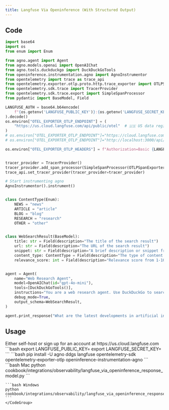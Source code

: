 ```yaml
---
title: Langfuse Via Openinference (With Structured Output)
---
```


## Code

```python cookbook/integrations/observability/langfuse_via_openinference_response_model.py
import base64
import os
from enum import Enum

from agno.agent import Agent
from agno.models.openai import OpenAIChat
from agno.tools.duckduckgo import DuckDuckGoTools
from openinference.instrumentation.agno import AgnoInstrumentor
from opentelemetry import trace as trace_api
from opentelemetry.exporter.otlp.proto.http.trace_exporter import OTLPSpanExporter
from opentelemetry.sdk.trace import TracerProvider
from opentelemetry.sdk.trace.export import SimpleSpanProcessor
from pydantic import BaseModel, Field

LANGFUSE_AUTH = base64.b64encode(
    f"{os.getenv('LANGFUSE_PUBLIC_KEY')}:{os.getenv('LANGFUSE_SECRET_KEY')}".encode()
).decode()
os.environ["OTEL_EXPORTER_OTLP_ENDPOINT"] = (
    "https://us.cloud.langfuse.com/api/public/otel"  # 🇺🇸 US data region
)
# os.environ["OTEL_EXPORTER_OTLP_ENDPOINT"]="https://cloud.langfuse.com/api/public/otel" # 🇪🇺 EU data region
# os.environ["OTEL_EXPORTER_OTLP_ENDPOINT"]="http://localhost:3000/api/public/otel" # 🏠 Local deployment (>= v3.22.0)

os.environ["OTEL_EXPORTER_OTLP_HEADERS"] = f"Authorization=Basic {LANGFUSE_AUTH}"


tracer_provider = TracerProvider()
tracer_provider.add_span_processor(SimpleSpanProcessor(OTLPSpanExporter()))
trace_api.set_tracer_provider(tracer_provider=tracer_provider)

# Start instrumenting agno
AgnoInstrumentor().instrument()


class ContentType(Enum):
    NEWS = "news"
    ARTICLE = "article"
    BLOG = "blog"
    RESEARCH = "research"
    OTHER = "other"


class WebSearchResult(BaseModel):
    title: str = Field(description="The title of the search result")
    url: str = Field(description="The URL of the search result")
    snippet: str = Field(description="A brief description or snippet from the result")
    content_type: ContentType = Field(description="The type of content found")
    relevance_score: int = Field(description="Relevance score from 1-10", ge=1, le=10)


agent = Agent(
    name="Web Research Agent",
    model=OpenAIChat(id="gpt-4o-mini"),
    tools=[DuckDuckGoTools()],
    instructions="You are a web research agent. Use DuckDuckGo to search the web and find relevant information. Analyze the search results and provide structured information about what you find.",
    debug_mode=True,
    output_schema=WebSearchResult,
)

agent.print_response("What are the latest developments in artificial intelligence?")

```

## Usage

<Steps>
  <Snippet file="create-venv-step.mdx" />

  <Step title="Set your API key">
  Either self-host or sign up for an account at https://us.cloud.langfuse.com
    ```bash
    export LANGFUSE_PUBLIC_KEY=<your-key>
    export LANGFUSE_SECRET_KEY=<your-key>
    ```
  </Step>

  <Step title="Install libraries">
    ```bash
    pip install -U agno ddgs langfuse opentelemetry-sdk opentelemetry-exporter-otlp openinference-instrumentation-agno
    ```
  </Step>

  <Step title="Run Agent">
    <CodeGroup>
    ```bash Mac
    python cookbook/integrations/observability/langfuse_via_openinference_response_model.py
    ```

    ```bash Windows
    python cookbook/integrations/observability/langfuse_via_openinference_response_model.py
    ```
    </CodeGroup>
  </Step>
</Steps>